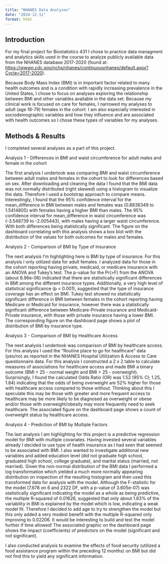 ```yaml
---
title: "NHANES Data Analyses"
date: "2024-12-11"
format: html
---
```


## Introduction

For my final project for Biostatistics 431 I chose to practice data managment and analytics skills used in the course to analyze publicly available data from the NHANES database 2017-2020 (found at: <https://wwwn.cdc.gov/nchs/nhanes/continuousnhanes/default.aspx?Cycle=2017-2020>).

Because Body Mass Index (BMI) is in important factor related to many health outcomes and is a condition with rapidly increasing prevalence in the United States, I chose to focus on analyses exploring the relationship between BMI and other variables available in the data set. Because my clinical work is focused on care for females, I narrowed my analyses to adult (age 18-79) females in the cohort. I am also especially interested in sociodemographic variables and how they influence and are associated with health outcomes so I chose these types of variables for my analyses.

## Methods & Results

I completed several analyses as a part of this project.

Analysis 1 - Differences in BMI and waist circumference for adult males and female in the cohort

The first analysis I undertook was comparing BMI and waist circumference between adult males and females in the cohort to look for differences based on sex. After downloading and cleaning the data I found that the BMI data was not normally distributed (right skewed) using a histogram to visualize the data. Therefore I used a bootstrap approach to compare means. Interestingly, I found that the 95% confidence interval for the mean_difference in BMI between males and females was (0.8838349 to 1.5414805) with females having a higher BMI than males. The 95% confidence interval for mean_difference in waist circumference was (-3.548739 to -2.005443), with males having a larger waist circumference. With both differences being statistically significant. The figure on the dashboard correlating with this analysis shows a box blot with the distribution of the values for both outcomes for males and females.

Analysis 2 - Comparison of BMI by Type of Insurance

The next analysis I'm highlighting here is BMI by type of insurance. For this analysis I only utilized data for adult females. I analyzed data for those in the cohort reporting having private, medicaid, or medicare insurance with an ANOVA and Tukey's test. The p-value for the Pr(\>F) from the ANOVA (about 8.96e-06) indicated that there are statistically significant differences in BMI among the different insurance types. Additionally, a very high level of statistical significance (p \< 0.001), suggested that the type of insurance coverage has an effect on BMI. Tukey test showed no statistically significant difference in BMI between females in the cohort reporting having Medicare or Medicaid for insurance, however there was a statistically significant difference between Medicare-Private insurance and Medicaid-Private insurance, with those with private insurance having a lower BMI. The corresponding figure on the dashboard page shows a plot of distribution of BMI by insurance type.

Analysis 3 - Comparison of BMI by Healthcare Access

The next analysis I undertook was comparison of BMI by healthcare access. For this analysis I used the "Routine place to go for healthcare" data (yes/no) as reported in the NHANES Hospital Utilization & Access to Care questionnaire data. For this analysis I constructed a 2 x 2 table to calculate measures of associations for healthcare access and made BMI a binary outcome (BMI \< 25 - normal weight and BMI \> 25 - overweight). Surprisingly, I found the calculated Odds Ratio (OR) was 1.52 (95% CI; 1.25, 1.84) indicating that the odds of being overweight are 52% higher for those with healthcare access compared to those without. Thinking about this I speculate this may be those with greater and more frequent access to healthcare may be more likely to be diagnosed as overweight or obese and/or those with overweight/obesity may more frequently need to seek healthcare. The associated figure on the dashboard page shows a count of overweight status by healthcare access.

Analysis 4 - Prediction of BMI by Multiple Factors

The last analysis I am highlighting for this project is a predictive regression model for BMI with multiple covariates. Having invested several variables already I decided to use type of health insurance as I had seen that seemed to be associated with BMI. I also wanted to investigate additional new variables and added education level (did not graduate high school, graduated high school, college graduate), and marital status (married, not married). Given the non-normal distribution of the BMI data I performed a log transformation which yielded a much more normally appearing distribution on inspection of the resulting histogram and then used this transformed data for analysis with the model. Although the F-statistic for the model (7.678 on 6 and 2322 DF, with a p-value of 3.605e-07) was statistically significant indicating the model as a whole as being predictive, the multiple R-squared of 0.01626, suggested that only about 1.63% of the variability in BMI is explained by the model which is low, indicating a weak model fit. Therefore I decided to add age to try to strengthen the model but this only added a very modest benefit with the multiple R-squared only improving to 0.02206. It would be interesting to build and test the model further if time allowed! The associated graphic on the dashboard page shows the impact (coefficients) of predictors on the model (significant and not significant).

I also conducted analysis to examine the effects of food security (utilized a food assistance program within the preceding 12 months) on BMI but did not find this to yield any significant information.
